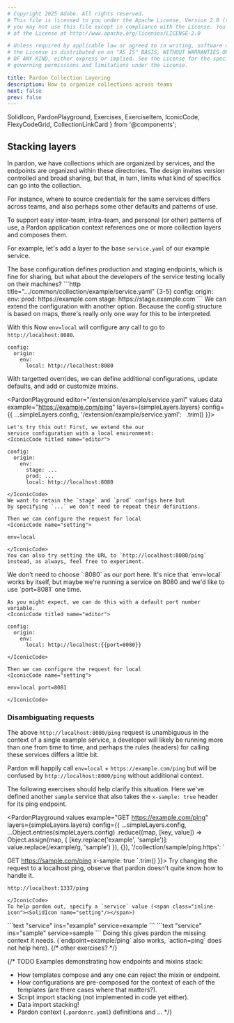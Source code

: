 ```yaml
---
# Copyright 2025 Adobe. All rights reserved.
# This file is licensed to you under the Apache License, Version 2.0 (the "License");
# you may not use this file except in compliance with the License. You may obtain a copy
# of the License at http://www.apache.org/licenses/LICENSE-2.0

# Unless required by applicable law or agreed to in writing, software distributed under
# the License is distributed on an "AS IS" BASIS, WITHOUT WARRANTIES OR REPRESENTATIONS
# OF ANY KIND, either express or implied. See the License for the specific language
# governing permissions and limitations under the License.

title: Pardon Collection Layering
description: How to organize collections across teams
next: false
prev: false
---
```


  SolidIcon,
  PardonPlayground,
  Exercises,
  ExerciseItem,
  IconicCode,
  FlexyCodeGrid,
  CollectionLinkCard
} from '@components';


## Stacking layers

In pardon, we have collections which are organized by services, 
and the endpoints are organized within these directories.
The design invites version controlled and broad sharing,
but that, in turn, limits what kind of specifics can go into the
collection.

For instance, where to source credentials for the same services differs
across teams, and also perhaps some other defaults and patterns of use.

To support easy inter-team, intra-team, and personal (or other) patterns
of use, a Pardon application context references one or more collection
layers and composes them.

For example, let's add a layer to the base `service.yaml` of our example service.

<Tabs>
  <TabItem label="base">
  The base configuration defines production and staging endpoints,
  which is fine for sharing, but what about the developers of the service
  testing locally on their machines?
```http title=".../common/collection/example/service.yaml" {3-5}
config:
  origin:
    env:
      prod: https://example.com
      stage: https://stage.example.com
```
  </TabItem>
  <TabItem label="dev-team">
  We can extend the configuration with another option.
  Because the config structure is based on maps, there's really only one
  way for this to be interpreted. <span class="inline-icon"><SolidIcon name="wink" class="text-lg"/></span>
  
  With this Now `env=local` will configure any call
  to go to `http://localhost:8080`.
```http title=".../dev/collection/example/service.yaml" ins={3-4}
config:
  origin:
    env:
      local: http://localhost:8080
```
  </TabItem>
</Tabs>

With targetted overrides, we can define additional configurations,
update defaults, and add or customize mixins.

<PardonPlayground
  editor="/extension/example/service.yaml"
  values
  data
  example="https://example.com/ping"
  layers={simpleLayers.layers}
  config={{
    ...simpleLayers.config,
    '/extension/example/service.yaml': `
`.trim() }}>
<Exercises>
  <ExerciseItem label="env=local"
    prompt="extend the configuration with a local env">

    Let's try this out! First, we extend the our
    service configuration with a local environment:
    <IconicCode titled name="editor">
```http title="/extension/example/service.yaml" ins={1-4}
config:
  origin:
    env:
      stage: ...
      prod: ...
      local: http://localhost:8080
```
    </IconicCode>
    We want to retain the `stage` and `prod` configs here but
    by specifying `...` we don't need to repeat their definitions.

    Then we can configure the request for local
    <IconicCode name="setting">
```
env=local
```
    </IconicCode>
    You can also try setting the URL to `http://localhost:8080/ping`
    instead, as always, feel free to experiment.
  </ExerciseItem>
  <ExerciseItem label="flexible port"
    prompt="allow flexibility with the port">
    We don't need to choose `:8080` as our port here.
    It's nice that `env=local` works by itself, but maybe we're running
    a service on 8080 and we'd like to use `port=8081` one
    time.

    As you might expect, we can do this with a default port number variable.
    <IconicCode titled name="editor">
```http title="/extension/example/service.yaml" ins=/[{][{].*}}/
config:
  origin:
    env:
      local: http://localhost:{{port=8080}}
```
    </IconicCode>

    Then we can configure the request for local
    <IconicCode name="setting">
```
env=local port=8081
```
    </IconicCode>
  </ExerciseItem>
</Exercises>
</PardonPlayground>

### Disambiguating requests

The above `http://localhost:8080/ping` request is unambiguous
in the context of a single example service, a developer will
likely be running more than one from time to time, and
perhaps the rules (headers) for calling these services
differs a little bit.

Pardon will happily call `env=local` + `https://example.com/ping` 
but will be confused by `http://localhost:8080/ping` without additional context.

The following exercises should help clarify this situation.
Here we've defined another `sample` service that also
takes the `x-sample: true` header for its ping endpoint.

<PardonPlayground
  values
  example="GET https://example.com/ping"
  layers={simpleLayers.layers}
  config={{
    ...simpleLayers.config,
    ...Object.entries(simpleLayers.config)
      .reduce((map, [key, value]) => Object.assign(map, {
        [key.replace('example', 'sample')]: value.replace(/example/g, 'sample')
      }), {}),
    '/collection/sample/ping.https': `
>>>
GET https://sample.com/ping
x-sample: true
    `.trim()
  }}>
<Exercises>
  <ExerciseItem label="service=..."
    prompt="Disambiguate an ambiguous request.">
    Try changing the request to a localhost ping, observe
    that pardon doesn't quite know how to handle it.
    <IconicCode name="pencil">
```
http://localhost:1337/ping
```
    </IconicCode>
    To help pardon out, specify a `service` value (<span class="inline-icon"><SolidIcon name="setting"/></span>)
<FlexyCodeGrid centered>
```text "service" ins="example"
service=example
```
```text "service" ins="sample"
service=sample
```
</FlexyCodeGrid>
    Doing this gives pardon the missing context it needs.
    (`endpoint=example/ping` also works, `action=ping` does not help here).
  </ExerciseItem>
  {/* other exercises? */}
</Exercises>
</PardonPlayground>

{/* TODO
Examples demonstrating how endpoints and mixins stack:
- How templates compose and any one can reject the mixin or endpoint.
- How configurations are pre-composed for the context of each of
the templates (are there cases where that matters?).
- Script import stacking (not implemented in code yet either).
- Data import stacking!
- Pardon context (`.pardonrc.yaml`) definitions and ...
*/}

<CollectionLinkCard href="/intro/testcases" />
